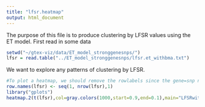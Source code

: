 ```yaml
---
title: "lfsr.heatmap"
output: html_document
---
```


The purpose of this file is to produce clustering by LFSR values using the ET model.
First read in some data
```r
setwd("~/gtex-viz/data/ET_model_stronggenesnps/")
lfsr = read.table("../ET_model_stronggenesnps/lfsr.et_withbma.txt")
```



We want to explore any patterns of clustering by LFSR.

```r
#To plot a heatmap, we should remove the rowlabels since the gene=snp names are not readable.
row.names(lfsr) <- seq(1, nrow(lfsr),1)
library("gplots")
heatmap.2(t(lfsr),col=gray.colors(1000,start=0.9,end=0.1),main="LFSRwithBMA")
```


